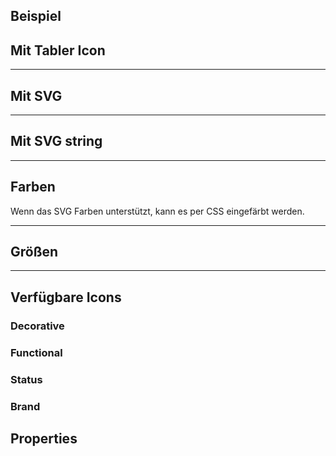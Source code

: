 ## Beispiel

<LiveCodeEditor />

## Mit Tabler Icon

<LiveCodeEditor example="tabler" editorCollapsed />

---

## Mit SVG

<LiveCodeEditor example="svg" editorCollapsed />

---

## Mit SVG string

<LiveCodeEditor example="svg-string" editorCollapsed />

---

## Farben

Wenn das SVG Farben unterstützt, kann es per CSS eingefärbt werden.

<LiveCodeEditor example="coloring" editorCollapsed />

---

## Größen

<LiveCodeEditor example="sizes" editorCollapsed />

---

## Verfügbare Icons

### Decorative

<LiveCodeEditor example="decorative" editorCollapsed />

### Functional

<LiveCodeEditor example="functional" editorCollapsed />

### Status

<LiveCodeEditor example="states" editorCollapsed />

### Brand

<LiveCodeEditor example="brand" editorCollapsed />

## Properties

<PropertiesTables />
